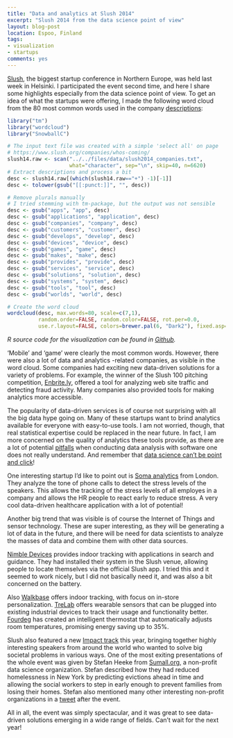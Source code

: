 ```yaml
---
title: "Data and analytics at Slush 2014"
excerpt: "Slush 2014 from the data science point of view"
layout: blog-post
location: Espoo, Finland
tags:
- visualization
- startups
comments: yes
---
```


[Slush], the biggest startup conference in Northern Europe, was held last week in Helsinki. 
I participated the event second time, and here I share some highlights especially from the data science point of view. To get an idea of what the startups were offering, I made the following word cloud from the 80 most common words used in the company [descriptions]:

```r
library("tm")
library("wordcloud")
library("SnowballC")

# The input text file was created with a simple 'select all' on page
# https://www.slush.org/companies/whos-coming/
slush14.raw <- scan("../../files/data/slush2014_companies.txt",
                    what="character", sep="\n", skip=40, n=6620)
# Extract descriptions and process a bit
desc <- slush14.raw[(which(slush14.raw=="+") -1)[-1]]
desc <- tolower(gsub("[[:punct:]]", "", desc))

# Remove plurals manually
# I tried stemming with tm-package, but the output was not sensible
desc <- gsub("apps", "app", desc)
desc <- gsub("applications", "application", desc)
desc <- gsub("companies", "company", desc)
desc <- gsub("customers", "customer", desc)
desc <- gsub("develops", "develop", desc)
desc <- gsub("devices", "device", desc)
desc <- gsub("games", "game", desc)
desc <- gsub("makes", "make", desc)
desc <- gsub("provides", "provide", desc)
desc <- gsub("services", "service", desc)
desc <- gsub("solutions", "solution", desc)
desc <- gsub("systems", "system", desc)
desc <- gsub("tools", "tool", desc)
desc <- gsub("worlds", "world", desc)

# Create the word cloud
wordcloud(desc, max.words=80, scale=c(7,1), 
          random.order=FALSE, random.color=FALSE, rot.per=0.0, 
          use.r.layout=FALSE, colors=brewer.pal(6, "Dark2"), fixed.asp=FALSE)
```

*R source code for the visualization can be found in [Github](https://github.com/ouzor/ouzor.github.com/blob/master/blog/_R/2014-12-05-slush2014-data.Rmd).*

'Mobile' and 'game' were clearly the most common words. However, there were also a lot of data and analytics -related companies, as visible in the word cloud. Some companies had exciting new data-driven solutions for a variety of problems. For example, the winner of the Slush 100 pitching competition, [Enbrite.ly], offered a tool for analyzing web site traffic and detecting fraud activity. Many companies also provided tools for making analytics more accessible. 

The popularity of data-driven services is of course not surprising with all the big data hype going on. Many of these startups want to brind analytics available for everyone with easy-to-use tools. I am not worried, though, that real statistical expertise could be replaced in the near future. In fact, I am more concerned on the quality of analytics these tools provide, as there are a lot of potential [pitfalls] when conducting data analysis with software one does not really understand. And remember that [data science can’t be point and click][ds-pointclick]! 

One interesting startup I’d like to point out is [Soma analytics] from London. They analyze the tone of phone calls to detect the stress levels of the speakers. This allows the tracking of the stress levels of all employes in a company and allows the HR people to react early to reduce stress. A very cool data-driven healthcare application with a lot of potential!

Another big trend that was visible is of course the Internet of Things and sensor technology. These are super interesting, as they will be generating a lot of data in the future, and there will be need for data scientists to analyze the masses of data and combine them with other data sources.

[Nimble Devices] provides indoor tracking with applications in search and guidance. They had installed their system in the Slush venue, allowing people to locate themselves via the official Slush app. I tried this and it seemed to work nicely, but I did not basically need it, and was also a bit concerned on the battery.

Also [Walkbase] offers indoor tracking, with focus on in-store personalization. [TreLab] offers wearable sensors that can be plugged into existing industrial devices to track their usage and functionality better. [Fourdeg] has created an intelligent thermostat that automatically adjusts room temperatures, promising energy saving up to 35%.

Slush also featured a new [Impact track] this year, bringing together highly interesting speakers from around the world who wanted to solve big societal problems in various ways. One of the most exiting presentations of the whole event was given by Stefan Heeke from [Sumall.org], a non-profit data science organization. Stefan described how they had reduced homelessness in New York by predicting evictions ahead in time and allowing the social workers to step in early enough to prevent families from losing their homes. Stefan also mentioned many other interesting non-profit organizations in a [tweet] after the event.

All in all, the event was simply spectacular, and it was great to see data-driven solutions emerging in a wide range of fields. Can’t wait for the next year!



[Slush]: http://highway.slush.org/info/slush/
[Enbrite.ly]: http://www.enbrite.ly/
[descriptions]: https://www.slush.org/companies/whos-coming/
[pitfalls]: http://www.economistinsights.com/technology-innovation/opinion/are-businesses-risk-same-statistical-pitfalls-scientists
[ds-pointclick]: http://simplystatistics.org/2014/10/09/data-science-cant-be-point-and-click/
[Soma analytics]: http://www.soma-analytics.com/
[Nimble Devices]: http://www.nimbledevices.com/
[Walkbase]: http://www.walkbase.com/
[TreLab]: http://www.trelab.fi/en/ 
[Fourdeg]: http://www.fourdeg.fi/
[Impact track]: http://highway.slush.org/impact/
[Sumall.org]: http://www.sumall.org/
[tweet]: https://twitter.com/Stefan_Heeke/status/535420378475429888

